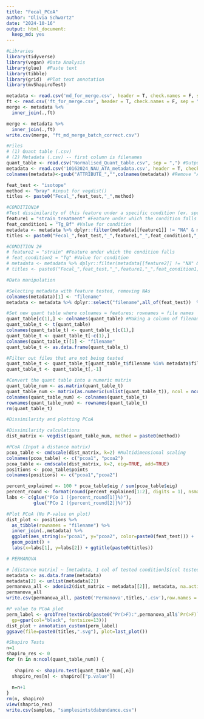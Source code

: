 ---
title: "Fecal_PCoA"
author: "Olivia Schwartz"
date: "2024-10-16"
output: html_document:
  keep_md: yes
---

```{r}
#Libraries
library(tidyverse)
library(vegan) #Data Analysis
library(glue)  #Paste text
library(tibble)
library(grid)  #Plot text annotation
library(mvShapiroTest)
```

```{r}

metadata <- read.csv('md_for_merge.csv', header = T, check.names = F, sep = ",")
ft <- read.csv('ft_for_merge.csv', header = T, check.names = F, sep = ",")
merge <- metadata %<%
  inner_join(.,ft)

merge <- metadata %>% 
  inner_join(.,ft)
write.csv(merge, "ft_md_merge_batch_correct.csv")

#Files
# (1) Quant table (.csv)
# (2) Metadata (.csv) -- first column is filenames
quant_table <- read.csv("Normalised_Quant_table.csv", sep = ",") #Output from data cleanup
metadata <- read.csv('10162024_NAU_ATA_metadata.csv', header = T, check.names = F, sep = ",")
colnames(metadata)<-gsub("ATTRIBUTE_","",colnames(metadata)) #Remove "ATTRIBUTE_"

feat_test <- "isotope"
method <- "bray" #input for vegdist()
titles <- paste0("Fecal_",feat_test,"_",method)

#CONDITION1#
#Test dissimilarity of this feature under a specific condition (ex. specific timepoint or phenotype)
feature1 = "strain_treatment" #Feature under which the condition falls
feat_condition1 = "Tg_Bf" #Value for condition
metadata <- metadata %>% dplyr::filter(metadata[[feature1]] != "NA" & metadata[[feature1]] == feat_condition1)
titles <- paste0("Fecal_",feat_test,"_",feature1,"_",feat_condition1,"_",method)

#CONDITION 2#
# feature2 = "strain" #Feature under which the condition falls
# feat_condition2 = "Tg" #Value for condition
# metadata <- metadata %>% dplyr::filter(metadata[[feature2]] != "NA" & metadata[[feature2]] == feat_condition2)
# titles <- paste0("Fecal_",feat_test,"_",feature1,"_",feat_condition1,"_",feature2,"_",feat_condition2,"_",method)

```

```{r}
#Data manipulation

#Selecting metadata with feature tested, removing NAs
colnames(metadata)[1] <- "filename"
metadata <- metadata %>% dplyr::select("filename",all_of(feat_test))  %>% dplyr::filter(metadata[[feat_test]] != "NA")

#Set new quant table where colnames = features; rownames = file names
quant_table[c(1),] <- colnames(quant_table) #Making a column of filenames for easier filtering
quant_table_t <- t(quant_table)
colnames(quant_table_t) <- quant_table_t[c(1),]
quant_table_t <- quant_table_t[-c(1),]
colnames(quant_table_t)[1] <- "filename"
quant_table_t <- as.data.frame(quant_table_t)

#Filter out files that are not being tested
quant_table_t <- quant_table_t[quant_table_t$filename %in% metadata$filename,]
quant_table_t <- quant_table_t[,-1] 

#Convert the quant table into a numeric matrix
quant_table_num <- as.matrix(quant_table_t)
quant_table_num <- matrix(as.numeric(unlist(quant_table_t)), ncol = ncol(quant_table_t))
colnames(quant_table_num) <- colnames(quant_table_t)
rownames(quant_table_num) <- rownames(quant_table_t)
rm(quant_table_t)


```

```{r}
#Dissimilarity and plotting PCoA 

#Dissimilarity calculations
dist_matrix <- vegdist(quant_table_num, method = paste0(method))

#PCoA (Input a distance matrix)
pcoa_table <- cmdscale(dist_matrix, k=2) #Multidimensional scaling 
colnames(pcoa_table) <- c("pcoa1", "pcoa2")
pcoa_table <- cmdscale(dist_matrix, k=2, eig=TRUE, add=TRUE)
positions <- pcoa_table$points
colnames(positions) <- c("pcoa1","pcoa2")

percent_explained <- 100 * pcoa_table$eig / sum(pcoa_table$eig)                #Percent variance explained by each axis
percent_round <- format(round(percent_explained[1:2], digits = 1), nsmall=1) #Round for plotting
labs <- c(glue("PCo 1 ({percent_round[1]}%)"),
          glue("PCo 2 ({percent_round[2]}%)"))

#Plot PCoA (No P-value on plot)
dist_plot <- positions %>% 
  as_tibble(rownames = "filename") %>%
  inner_join(.,metadata) %>%
  ggplot(aes_string(x="pcoa1", y="pcoa2", color=paste0(feat_test))) + 
  geom_point() + 
  labs(x=labs[1], y=labs[2]) + ggtitle(paste0(titles))
```

```{r}
# PERMANOVA

# [distance matrix] ~ [metadata, 1 col of tested condition]$[col tested condition], 
metadata <- as.data.frame(metadata)
metadata[2] <- unlist(metadata[2])
permanova_all <- adonis2(dist_matrix ~ metadata[[2]], metadata, na.action = na.omit, method = paste0(method))
permanova_all
write.csv(permanova_all, paste0('Permanova',titles,'.csv'),row.names = TRUE)

#P value to PCoA plot
perm_label <- grobTree(textGrob(paste0("Pr(>F):",permanova_all$`Pr(>F)`[1]), x=0.1,  y=0.95, hjust=0,
  gp=gpar(col="black", fontsize=13)))
dist_plot + annotation_custom(perm_label)
ggsave(file=paste0(titles,".svg"), plot=last_plot())
```
```{r}
#Shapiro Tests
n=1
shapiro_res <- 0
for (n in n:ncol(quant_table_num)) {
 
   shapiro <- shapiro.test(quant_table_num[,n])
  shapiro_res[n] <- shapiro[["p.value"]]
  
  n=n+1
}
rm(n, shapiro)
view(shaprio_res)
write.csv(samples, "samplesintstdabundance.csv")
```